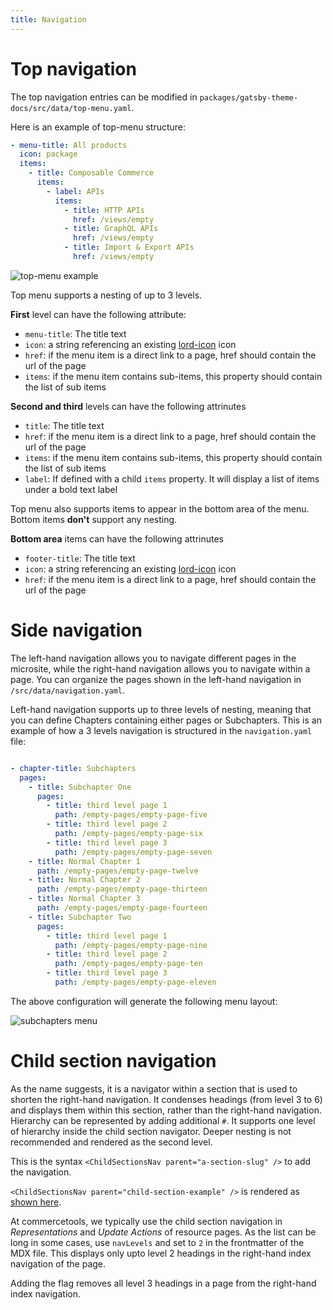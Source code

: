 ```yaml
---
title: Navigation
---
```


# Top navigation

The top navigation entries can be modified in `packages/gatsby-theme-docs/src/data/top-menu.yaml`.

Here is an example of top-menu structure:

```yaml
- menu-title: All products
  icon: package
  items:
    - title: Composable Commerce
      items:
        - label: APIs
          items:
            - title: HTTP APIs
              href: /views/empty
            - title: GraphQL APIs
              href: /views/empty
            - title: Import & Export APIs
              href: /views/empty
```

![top-menu example](/images/top-menu-example.png 'Top menu layout generated by the above sample code')

Top menu supports a nesting of up to 3 levels.

**First** level can have the following attribute:

- `menu-title`: The title text
- `icon`: a string referencing an existing [lord-icon](/writing/lord-icons) icon
- `href`: if the menu item is a direct link to a page, href should contain the url of the page
- `items`: if the menu item contains sub-items, this property should contain the list of sub items

**Second and third** levels can have the following attrinutes

- `title`: The title text
- `href`: if the menu item is a direct link to a page, href should contain the url of the page
- `items`: if the menu item contains sub-items, this property should contain the list of sub items
- `label`: If defined with a child `items` property. It will display a list of items under a bold text label

Top menu also supports items to appear in the bottom area of the menu. Bottom items **don't** support any nesting.

**Bottom area** items can have the following attrinutes

- `footer-title`: The title text
- `icon`: a string referencing an existing [lord-icon](/writing/lord-icons) icon
- `href`: if the menu item is a direct link to a page, href should contain the url of the page

# Side navigation

The left-hand navigation allows you to navigate different pages in the microsite, while the right-hand navigation allows you to navigate within a page. You can organize the pages shown in the left-hand navigation in `/src/data/navigation.yaml`.

Left-hand navigation supports up to three levels of nesting, meaning that you can define Chapters containing either pages or Subchapters. This is an example of how a 3 levels navigation is structured in the `navigation.yaml` file:

```yaml

- chapter-title: Subchapters
  pages:
    - title: Subchapter One
      pages:
        - title: third level page 1
          path: /empty-pages/empty-page-five
        - title: third level page 2
          path: /empty-pages/empty-page-six
        - title: third level page 3
          path: /empty-pages/empty-page-seven
    - title: Normal Chapter 1
      path: /empty-pages/empty-page-twelve
    - title: Normal Chapter 2
      path: /empty-pages/empty-page-thirteen
    - title: Normal Chapter 3
      path: /empty-pages/empty-page-fourteen
    - title: Subchapter Two
      pages:
        - title: third level page 1
          path: /empty-pages/empty-page-nine
        - title: third level page 2
          path: /empty-pages/empty-page-ten
        - title: third level page 3
          path: /empty-pages/empty-page-eleven

```

The above configuration will generate the following menu layout:

![subchapters menu](/images/subchapters.png)


# Child section navigation

As the name suggests, it is a navigator within a section that is used to shorten the right-hand navigation. It condenses headings (from level 3 to 6) and displays them within this section, rather than the right-hand navigation. Hierarchy can be represented by adding additional `#`. It supports one level of hierarchy inside the child section navigator. Deeper nesting is not recommended and rendered as the second level.

This is the syntax `<ChildSectionsNav parent="a-section-slug" />` to add the navigation.

`<ChildSectionsNav parent="child-section-example" />` is rendered as [shown here](/writing/sample#child-section-example).

At commercetools, we typically use the child section navigation in _Representations_ and _Update Actions_ of resource pages. As the list can be long in some cases, use `navLevels` and set to `2` in the frontmatter of the MDX file. This displays only upto level 2 headings in the right-hand index navigation of the page.

<Warning>
Adding the flag removes all level 3 headings in a page from the right-hand index navigation.
</Warning>

